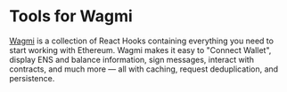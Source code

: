 
# Tools for Wagmi

[Wagmi](https://wagmi.sh/) is a collection of React Hooks containing everything you need to start working with Ethereum.
Wagmi makes it easy to "Connect Wallet", display ENS and balance information, sign messages, interact with contracts, and much more — all with caching, request deduplication, and persistence.